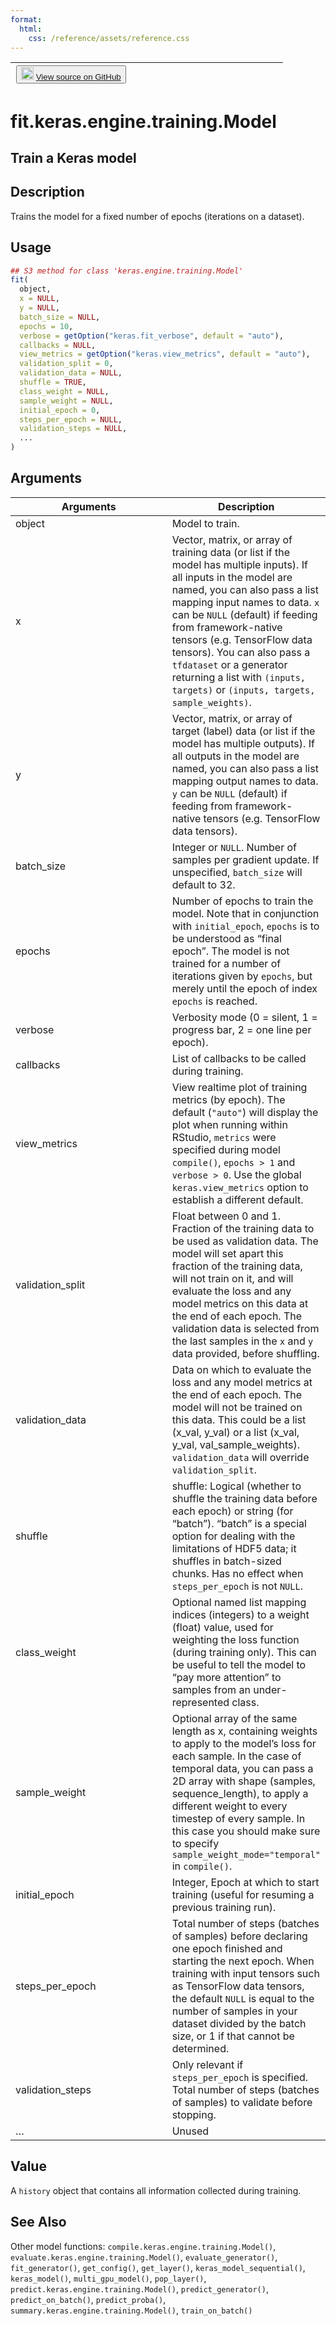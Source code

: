 ```yaml
---
format:
  html:
    css: /reference/assets/reference.css
---
```


| <button class="button"> ![](/reference/assets/GitHub-Mark-32px.png){width="20"} [View source on GitHub](https://github.com/rstudio/keras//blob/main/R/model.R#L695) </button> |
|:------------------------------:|:--------------------------------------:|

# fit.keras.engine.training.Model

## Train a Keras model

## Description
Trains the model for a fixed number of epochs (iterations on a dataset). 


## Usage
```r
## S3 method for class 'keras.engine.training.Model'
fit( 
  object, 
  x = NULL, 
  y = NULL, 
  batch_size = NULL, 
  epochs = 10, 
  verbose = getOption("keras.fit_verbose", default = "auto"), 
  callbacks = NULL, 
  view_metrics = getOption("keras.view_metrics", default = "auto"), 
  validation_split = 0, 
  validation_data = NULL, 
  shuffle = TRUE, 
  class_weight = NULL, 
  sample_weight = NULL, 
  initial_epoch = 0, 
  steps_per_epoch = NULL, 
  validation_steps = NULL, 
  ... 
) 
```

## Arguments
|Arguments|Description|
|---|---|
| object | Model to train. |
| x | Vector, matrix, or array of training data (or list if the model has multiple inputs). If all inputs in the model are named, you can also pass a list mapping input names to data. `x` can be `NULL` (default) if feeding from framework-native tensors (e.g. TensorFlow data tensors). You can also pass a `tfdataset` or a generator returning a list with `(inputs, targets)` or `(inputs, targets, sample_weights)`. |
| y | Vector, matrix, or array of target (label) data (or list if the model has multiple outputs). If all outputs in the model are named, you can also pass a list mapping output names to data. `y` can be `NULL` (default) if feeding from framework-native tensors (e.g. TensorFlow data tensors). |
| batch_size | Integer or `NULL`. Number of samples per gradient update. If unspecified, `batch_size` will default to 32. |
| epochs | Number of epochs to train the model. Note that in conjunction with `initial_epoch`, `epochs` is to be understood as "final epoch". The model is not trained for a number of iterations given by `epochs`, but merely until the epoch of index `epochs` is reached. |
| verbose | Verbosity mode (0 = silent, 1 = progress bar, 2 = one line per epoch). |
| callbacks | List of callbacks to be called during training. |
| view_metrics | View realtime plot of training metrics (by epoch). The default (`"auto"`) will display the plot when running within RStudio, `metrics` were specified during model `compile()`, `epochs > 1` and `verbose > 0`. Use the global `keras.view_metrics` option to establish a different default. |
| validation_split | Float between 0 and 1. Fraction of the training data to be used as validation data. The model will set apart this fraction of the training data, will not train on it, and will evaluate the loss and any model metrics on this data at the end of each epoch. The validation data is selected from the last samples in the `x` and `y` data provided, before shuffling. |
| validation_data | Data on which to evaluate the loss and any model metrics at the end of each epoch. The model will not be trained on this data. This could be a list (x_val, y_val) or a list (x_val, y_val, val_sample_weights). `validation_data` will override `validation_split`. |
| shuffle | shuffle: Logical (whether to shuffle the training data before each epoch) or string (for "batch"). "batch" is a special option for dealing with the limitations of HDF5 data; it shuffles in batch-sized chunks. Has no effect when `steps_per_epoch` is not `NULL`. |
| class_weight | Optional named list mapping indices (integers) to a weight (float) value, used for weighting the loss function (during training only). This can be useful to tell the model to "pay more attention" to samples from an under-represented class. |
| sample_weight | Optional array of the same length as x, containing weights to apply to the model's loss for each sample. In the case of temporal data, you can pass a 2D array with shape (samples, sequence_length), to apply a different weight to every timestep of every sample. In this case you should make sure to specify `sample_weight_mode="temporal"` in `compile()`. |
| initial_epoch | Integer, Epoch at which to start training (useful for resuming a previous training run). |
| steps_per_epoch | Total number of steps (batches of samples) before declaring one epoch finished and starting the next epoch. When training with input tensors such as TensorFlow data tensors, the default `NULL` is equal to the number of samples in your dataset divided by the batch size, or 1 if that cannot be determined. |
| validation_steps | Only relevant if `steps_per_epoch` is specified. Total number of steps (batches of samples) to validate before stopping. |
| ... | Unused |



## Value
A `history` object that contains all information collected during training. 



## See Also
Other model functions:  `compile.keras.engine.training.Model()`, `evaluate.keras.engine.training.Model()`, `evaluate_generator()`, `fit_generator()`, `get_config()`, `get_layer()`, `keras_model_sequential()`, `keras_model()`, `multi_gpu_model()`, `pop_layer()`, `predict.keras.engine.training.Model()`, `predict_generator()`, `predict_on_batch()`, `predict_proba()`, `summary.keras.engine.training.Model()`, `train_on_batch()`

